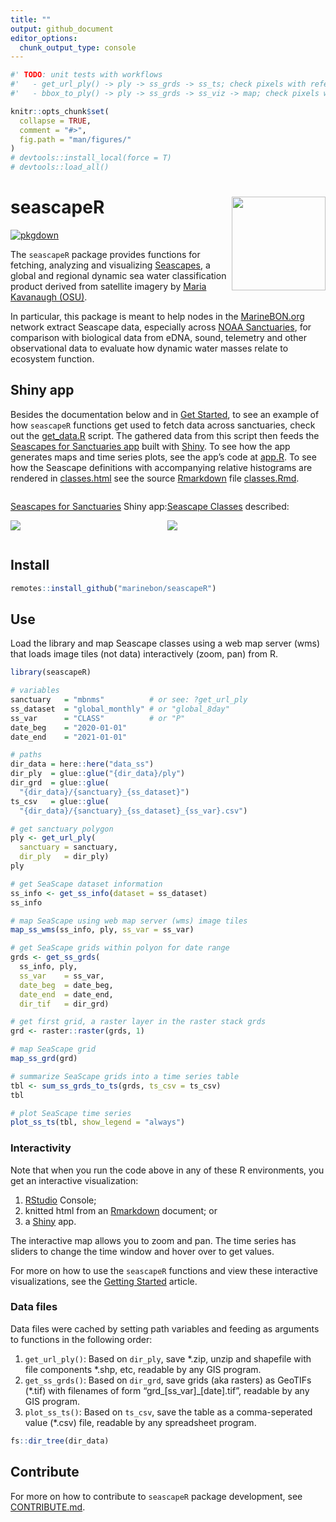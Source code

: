 ```yaml
---
title: ""
output: github_document
editor_options: 
  chunk_output_type: console
---
```


<!-- README.md is generated from README.Rmd. Please edit that file -->
<!-- DELETE data_ss/ before running -->

```r
#' TODO: unit tests with workflows
#'   - get_url_ply() -> ply -> ss_grds -> ss_ts; check pixels with reference
#'   - bbox_to_ply() -> ply -> ss_grds -> ss_viz -> map; check pixels with reference

knitr::opts_chunk$set(
  collapse = TRUE,
  comment = "#>",
  fig.path = "man/figures/"
)
# devtools::install_local(force = T)
# devtools::load_all()
```

# seascapeR <a href='https://marinebon.org/seascapeR'><img src='man/figures/logo.svg' align="right" height="150" /></a>

[![pkgdown](https://github.com/marinebon/seascapeR/workflows/pkgdown/badge.svg)](https://github.com/marinebon/seascapeR/actions?query=workflow%3Apkgdown)

<!--
[![R build status](https://github.com/mitchelloharawild/icon/workflows/R-CMD-check/badge.svg)](https://github.com/mitchelloharawild/icon/actions?workflow=R-CMD-check)
[![Coverage status](https://codecov.io/gh/mitchelloharawild/icon/branch/master/graph/badge.svg)](https://codecov.io/gh/mitchelloharawild/icon?branch=master)
[![lifecycle](https://img.shields.io/badge/lifecycle-experimental-orange.svg)](https://www.tidyverse.org/lifecycle/#experimental)
[![CRAN_Status_Badge](http://www.r-pkg.org/badges/version/icon)](https://cran.r-project.org/package=icon)
-->
<!-- [![Downloads](http://cranlogs.r-pkg.org/badges/icon?color=brightgreen)](https://cran.r-project.org/package=icon) -->


The `seascapeR` package provides functions for fetching, analyzing and visualizing [ Seascapes](https://coastwatch.noaa.gov/cw/satellite-data-products/multi-parameter-models/seascape-pelagic-habitat-classification.html), a global and regional dynamic sea water classification product derived from satellite imagery by [Maria Kavanaugh (OSU)](https://ceoas.oregonstate.edu/people/maria-kavanaugh). 

In particular, this package is meant to help nodes in the [MarineBON.org](https://marinebon.org) network extract Seascape data, especially across [NOAA Sanctuaries](https://sanctuaries.noaa.gov), for comparison with biological data from eDNA, sound, telemetry and other observational data to evaluate how dynamic water masses relate to ecosystem function.

## Shiny app

Besides the documentation below and in [Get Started](https://marinebon.org/seascapeR/articles/seascapeR.html), to see an example of how `seascapeR` functions get used to fetch data across sanctuaries, check out the [get_data.R](https://github.com/marinebon/seascape_app/blob/main/get_data.R) script. The gathered data from this script then feeds the [Seascapes for Sanctuaries app](https://shiny.marinebon.app/seascapes/) built with [Shiny](https://shiny.rstudio.com). To see how the app generates maps and time series plots, see the app's code at [app.R](https://github.com/marinebon/seascape_app/blob/main/app/app.R). To see how the Seascape definitions with accompanying relative histograms are rendered in  [classes.html](https://shiny.marinebon.app/seascapes/classes.html) see the source [Rmarkdown](https://rmarkdown.rstudio.com) file [classes.Rmd](https://github.com/marinebon/seascape_app/blob/main/app/www/classes.Rmd).

<!-- [multi-column layout](https://bookdown.org/yihui/rmarkdown-cookbook/multi-column.html] -->
:::: {style="display: flex;"}

::: {}

[Seascapes for Sanctuaries](https://shiny.marinebon.app/seascapes/) Shiny app:

![](man/figures/README-shiny_map-ts.png)

:::

::: {}

[Seascape Classes](https://shiny.marinebon.app/seascapes/classes.html) described:

![](man/figures/README-shiny_classes.png)
:::

::::

## Install

```r
remotes::install_github("marinebon/seascapeR")
```

## Use

Load the library and map Seascape classes using a web map server (wms) that loads image tiles (not data) interactively (zoom, pan) from R.

```r
library(seascapeR)

# variables
sanctuary   = "mbnms"          # or see: ?get_url_ply
ss_dataset  = "global_monthly" # or "global_8day"
ss_var      = "CLASS"          # or "P"
date_beg    = "2020-01-01"
date_end    = "2021-01-01"

# paths
dir_data = here::here("data_ss")
dir_ply  = glue::glue("{dir_data}/ply")
dir_grd  = glue::glue(
  "{dir_data}/{sanctuary}_{ss_dataset}")
ts_csv   = glue::glue(
  "{dir_data}/{sanctuary}_{ss_dataset}_{ss_var}.csv")

# get sanctuary polygon
ply <- get_url_ply(
  sanctuary = sanctuary, 
  dir_ply   = dir_ply)
ply

# get SeaScape dataset information
ss_info <- get_ss_info(dataset = ss_dataset)
ss_info

# map SeaScape using web map server (wms) image tiles
map_ss_wms(ss_info, ply, ss_var = ss_var)

# get SeaScape grids within polyon for date range 
grds <- get_ss_grds(
  ss_info, ply, 
  ss_var    = ss_var, 
  date_beg  = date_beg, 
  date_end  = date_end,
  dir_tif   = dir_grd)

# get first grid, a raster layer in the raster stack grds
grd <- raster::raster(grds, 1)

# map SeaScape grid
map_ss_grd(grd)

# summarize SeaScape grids into a time series table
tbl <- sum_ss_grds_to_ts(grds, ts_csv = ts_csv)
tbl

# plot SeaScape time series
plot_ss_ts(tbl, show_legend = "always")
```

### Interactivity

Note that when you run the code above in any of these R environments, you get an interactive visualization:

1. [RStudio](https://rstudio.com/products/rstudio/download/) Console;
1. knitted html from an [Rmarkdown](https://rmarkdown.rstudio.com/) document; or 
1. a [Shiny](https://shiny.rstudio.com/) app.

The interactive map allows you to zoom and pan. The time series has sliders to change the time window and hover over to get values.

For more on how to use the `seascapeR` functions and view these interactive visualizations, see the [Getting Started](articles/seascapeR.html) article.

### Data files

Data files were cached by setting path variables and feeding as arguments to functions in the following order:

1. `get_url_ply()`: Based on `dir_ply`, save \*.zip, unzip and shapefile with file components \*.shp, etc, readable by any GIS program. 
1. `get_ss_grds()`: Based on `dir_grd`, save grids (aka rasters) as GeoTIFs (*.tif) with filenames of form "grd\_\[ss\_var\]\_\[date\].tif", readable by any GIS program.
1. `plot_ss_ts()`: Based on `ts_csv`, save the table as a comma-seperated value (*.csv) file, readable by any spreadsheet program.

```r
fs::dir_tree(dir_data)
```


## Contribute

For more on how to contribute to `seascapeR` package development, see [CONTRIBUTE.md]( https://github.com/marinebon/seascapeR/blob/main/CONTRIBUTE.md).


